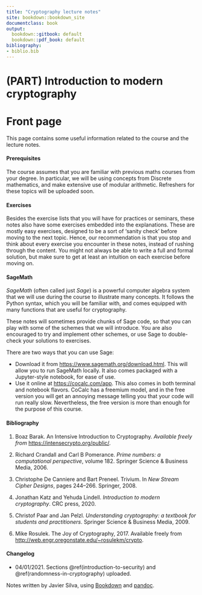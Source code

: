 ```yaml
---
title: "Cryptography lecture notes"
site: bookdown::bookdown_site
documentclass: book
output:
  bookdown::gitbook: default
  bookdown::pdf_book: default
bibliography:
- biblio.bib
---
```


# (PART) Introduction to modern cryptography {-} 

# Front page {-}

This page contains some useful information related to the course and the lecture notes. 

#### Prerequisites {-}

The course assumes that you are familiar with previous maths courses from your degree. In particular, we will be using concepts from Discrete mathematics, and make extensive use of modular arithmetic. Refreshers for these topics will be uploaded soon.

#### Exercises {-}

Besides the exercise lists that you will have for practices or seminars, these notes also have some exercises embedded into the explanations. These are mostly easy exercises, designed to be a sort of 'sanity check' before moving to the next topic. Hence, our recommendation is that you stop and think about every exercise you encounter in these notes, instead of rushing through the content. You might not always be able to write a full and formal solution, but make sure to get at least an intuition on each exercise before moving on. 

#### SageMath {-}

*SageMath* (often called just *Sage*) is a powerful computer algebra system that we will use during the course to illustrate many concepts. It follows the Python syntax, which you will be familiar with, and comes equipped with many functions that are useful for cryptography. 

These notes will sometimes provide chunks of Sage code, so that you can play with some of the schemes that we will introduce. You are also encouraged to try and implement other schemes, or use Sage to double-check your solutions to exercises. 

There are two ways that you can use Sage:

-   Download it from <https://www.sagemath.org/download.html>. This will allow you to run SageMath locally. It also comes packaged with a Jupyter-style notebook, for ease of use.
-   Use it online at <https://cocalc.com/app>. This also comes in both terminal and notebook flavors. CoCalc has a freemium model, and in the free version you will get an annoying message telling you that your code will run really slow. Nevertheless, the free version is more than enough for the purpose of this course. 

#### Bibliography {-}

1. Boaz Barak. An Intensive Introduction to Cryptography. *Available freely from* <https://intensecrypto.org/public/>.

2. Richard Crandall and Carl B Pomerance. *Prime numbers: a computational perspective*, volume 182. Springer Science & Business Media, 2006.

3. Christophe De Canniere and Bart Preneel. Trivium. In *New Stream Cipher Designs*, pages 244–266. Springer, 2008.

4. Jonathan Katz and Yehuda Lindell. *Introduction to modern cryptography*. CRC press, 2020.

5. Christof Paar and Jan Pelzl. *Understanding cryptography: a textbook for students and practitioners*. Springer Science & Business Media, 2009.

6. Mike Rosulek. The Joy of Cryptography, 2017. Available freely from <http://web.engr.oregonstate.edu/~rosulekm/crypto>.

#### Changelog {-}

-   04/01/2021. Sections \@ref(introduction-to-security) and \@ref(randomness-in-cryptography) uploaded.



Notes written by Javier Silva, using [Bookdown](https://bookdown.org/) and [pandoc](https://pandoc.org/). 
